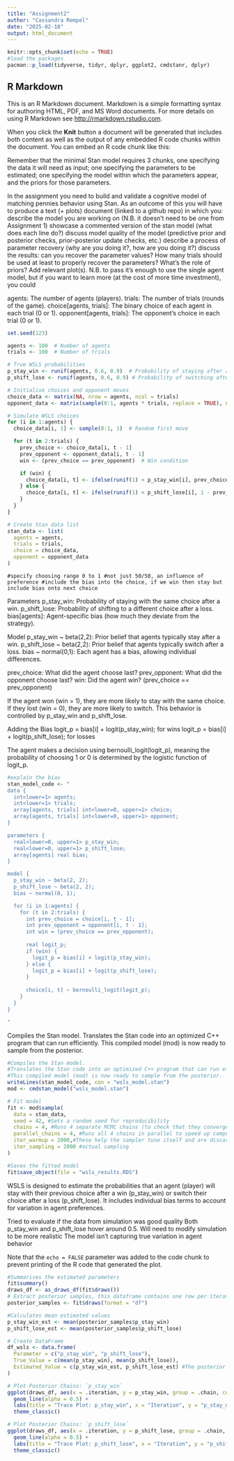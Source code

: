```yaml
---
title: "Assignment2"
author: "Cassandra Rempel"
date: "2025-02-18"
output: html_document
---
```



```r
knitr::opts_chunk$set(echo = TRUE)
#load the packages
pacman::p_load(tidyverse, tidyr, dplyr, ggplot2, cmdstanr, dplyr)

```

## R Markdown

This is an R Markdown document. Markdown is a simple formatting syntax for authoring HTML, PDF, and MS Word documents. For more details on using R Markdown see <http://rmarkdown.rstudio.com>.

When you click the **Knit** button a document will be generated that includes both content as well as the output of any embedded R code chunks within the document. You can embed an R code chunk like this:

Remember that the minimal Stan model requires 3 chunks, one specifying the data it will need as input; one specifying the parameters to be estimated; one specifying the model within which the parameters appear, and the priors for those parameters.

In the assignment you need to build and validate a cognitive model of matching pennies behavior using Stan. As an outcome of this you will have to produce a text (+ plots) document (linked to a github repo) in which you:
describe the model you are working on (N.B. it doesn't need to be one from Assignment 1)
showcase a commented version of the stan model (what does each line do?)
discuss model quality of the model (predictive prior and posterior checks, prior-posterior update checks, etc.)
describe a process of parameter recovery (why are you doing it?, how are you doing it?)
discuss the results: can you recover the parameter values? How many trials should be used at least to properly recover the parameters? What’s the role of priors? Add relevant plot(s).
N.B. to pass it's enough to use the single agent model, but if you want to learn more (at the cost of more time investment), you could

agents: The number of agents (players).
trials: The number of trials (rounds of the game).
choice[agents, trials]: The binary choice of each agent in each trial (0 or 1).
opponent[agents, trials]: The opponent’s choice in each trial (0 or 1).

```r

set.seed(123)

agents <- 100  # Number of agents
trials <- 100  # Number of trials

# True WSLS probabilities
p_stay_win <- runif(agents, 0.6, 0.9)  # Probability of staying after a win
p_shift_lose <- runif(agents, 0.6, 0.9) # Probability of switching after a loss

# Initialise choices and opponent moves
choice_data <- matrix(NA, nrow = agents, ncol = trials)
opponent_data <- matrix(sample(0:1, agents * trials, replace = TRUE), nrow = agents, ncol = trials)

# Simulate WSLS choices
for (i in 1:agents) {
  choice_data[i, 1] <- sample(0:1, 1)  # Random first move

  for (t in 2:trials) {
    prev_choice <- choice_data[i, t - 1]
    prev_opponent <- opponent_data[i, t - 1]
    win <- (prev_choice == prev_opponent)  # Win condition

    if (win) {
      choice_data[i, t] <- ifelse(runif(1) < p_stay_win[i], prev_choice, 1 - prev_choice)
    } else {
      choice_data[i, t] <- ifelse(runif(1) < p_shift_lose[i], 1 - prev_choice, prev_choice)
    }
  }
}

# Create Stan data list
stan_data <- list(
  agents = agents,
  trials = trials,
  choice = choice_data,
  opponent = opponent_data
)


```
    
    #specify choosing range 0 to 1 #not just 50/50, an influence of preference #include the bias into the choice, if we win then stay but include bias onto next choice
Parameters
p_stay_win: Probability of staying with the same choice after a win.
p_shift_lose: Probability of shifting to a different choice after a loss.
bias[agents]: Agent-specific bias (how much they deviate from the strategy).

Model
p_stay_win ~ beta(2,2): Prior belief that agents typically stay after a win.
p_shift_lose ~ beta(2,2): Prior belief that agents typically switch after a loss.
bias ~ normal(0,1): Each agent has a bias, allowing individual differences.

prev_choice: What did the agent choose last?
prev_opponent: What did the opponent choose last?
win: Did the agent win? (prev_choice == prev_opponent)

If the agent won (win = 1), they are more likely to stay with the same choice.
If they lost (win = 0), they are more likely to switch.
This behavior is controlled by p_stay_win and p_shift_lose.

Adding the Bias
logit_p = bias[i] + logit(p_stay_win); for wins
logit_p = bias[i] + logit(p_shift_lose); for losses

The agent makes a decision using bernoulli_logit(logit_p), meaning the probability of choosing 1 or 0 is determined by the logistic function of logit_p.
    
```r
#explain the bias
stan_model_code <- "
data { 
  int<lower=1> agents;
  int<lower=1> trials;
  array[agents, trials] int<lower=0, upper=1> choice;
  array[agents, trials] int<lower=0, upper=1> opponent;
}

parameters {
  real<lower=0, upper=1> p_stay_win;
  real<lower=0, upper=1> p_shift_lose;
  array[agents] real bias; 
}

model {
  p_stay_win ~ beta(2, 2);
  p_shift_lose ~ beta(2, 2);
  bias ~ normal(0, 1);

  for (i in 1:agents) {
    for (t in 2:trials) {
      int prev_choice = choice[i, t - 1];
      int prev_opponent = opponent[i, t - 1];
      int win = (prev_choice == prev_opponent);
      
      real logit_p; 
      if (win) {
        logit_p = bias[i] + logit(p_stay_win);
      } else {
        logit_p = bias[i] + logit(p_shift_lose);
      }
      
      choice[i, t] ~ bernoulli_logit(logit_p);
    }
  }
}

"

```

Compiles the Stan model.
Translates the Stan code into an optimized C++ program that can run efficiently.
This compiled model (mod) is now ready to sample from the posterior.
```r

#Compiles the Stan model.
#Translates the Stan code into an optimized C++ program that can run efficiently.
#This compiled model (mod) is now ready to sample from the posterior.
writeLines(stan_model_code, con = "wsls_model.stan")
mod <- cmdstan_model("wsls_model.stan")

# Fit model
fit <- mod$sample(
  data = stan_data,
  seed = 42, #Sets a random seed for reproducibility
  chains = 4, #Runs 4 separate MCMC chains (to check that they converge to the same result). Each chain is an independent Markov Chain #exploring the posterior.
  parallel_chains = 4, #Runs all 4 chains in parallel to speed up computation
  iter_warmup = 2000,#These help the sampler tune itself and are discarded from the final results
  iter_sampling = 2000 #actual sampling
)

#Saves the fitted model 
fit$save_object(file = "wsls_results.RDS")

```
WSLS is designed to estimate the probabilities that an agent (player) will stay with their previous choice after a win (p_stay_win) or switch their choice after a loss (p_shift_lose). It includes individual bias terms to account for variation in agent preferences.

Tried to evaluate if the data from simulation was good quality
Both p_stay_win and p_shift_lose hover around 0.5.
Will need to modify simulation to be more realistic
The model isn't capturing true variation in agent behavior

Note that the `echo = FALSE` parameter was added to the code chunk to prevent printing of the R code that generated the plot.
```r
#Summarises the estimated parameters 
fit$summary() 
draws_df <- as_draws_df(fit$draws()) 
# Extract posterior samples, this dataframe contains one row per iteration per chain.
posterior_samples <- fit$draws(format = "df")

#Calculates mean estimated values
p_stay_win_est <- mean(posterior_samples$p_stay_win)
p_shift_lose_est <- mean(posterior_samples$p_shift_lose)

# Create DataFrame
df_wsls <- data.frame(
  Parameter = c("p_stay_win", "p_shift_lose"),
  True_Value = c(mean(p_stay_win), mean(p_shift_lose)),
  Estimated_Value = c(p_stay_win_est, p_shift_lose_est) #The posterior mean from MCMC
)

# Plot Posterior Chains: `p_stay_win`
ggplot(draws_df, aes(x = .iteration, y = p_stay_win, group = .chain, color = factor(.chain))) +
  geom_line(alpha = 0.5) +
  labs(title = "Trace Plot: p_stay_win", x = "Iteration", y = "p_stay_win") +
  theme_classic()

# Plot Posterior Chains: `p_shift_lose`
ggplot(draws_df, aes(x = .iteration, y = p_shift_lose, group = .chain, color = factor(.chain))) +
  geom_line(alpha = 0.5) +
  labs(title = "Trace Plot: p_shift_lose", x = "Iteration", y = "p_shift_lose") +
  theme_classic()


```

```r





```

